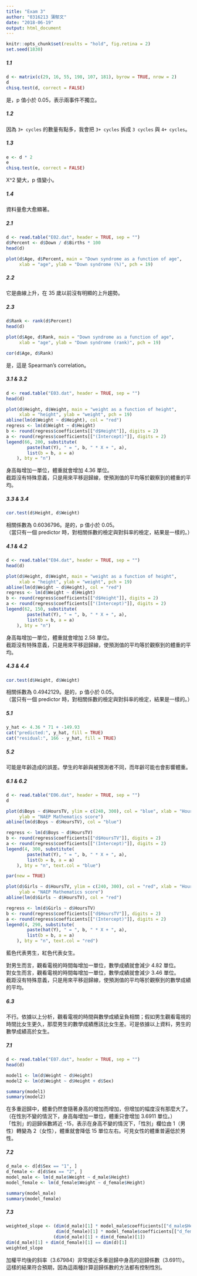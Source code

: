 ```yaml
---
title: "Exam 3"
author: "0316213 蒲郁文"
date: "2018-06-19"
output: html_document
---
```


```r
knitr::opts_chunk$set(results = "hold", fig.retina = 2)
set.seed(1830)
```

##### 1.1

```r
d <- matrix(c(29, 16, 55, 198, 107, 181), byrow = TRUE, nrow = 2)
d
chisq.test(d, correct = FALSE)
```

是，p 值小於 0.05，表示兩事件不獨立。

##### 1.2

因為 `3+ cycles` 的數量有點多，我會把 `3+ cycles` 拆成 `3 cycles` 與 `4+ cycles`。

##### 1.3

```r
e <- d * 2
e
chisq.test(e, correct = FALSE)
```

X^2 變大，p 值變小。

##### 1.4

資料量愈大愈顯著。

##### 2.1

```r
d <- read.table("E02.dat", header = TRUE, sep = "")
d$Percent <- d$Down / d$Births * 100
head(d)
```

```r
plot(d$Age, d$Percent, main = "Down syndrome as a function of age",
     xlab = "age", ylab = "Down syndrome (%)", pch = 19)
```

##### 2.2

它是曲線上升，在 35 歲以前沒有明顯的上升趨勢。

##### 2.3

```r
d$Rank <- rank(d$Percent)
head(d)
```

```r
plot(d$Age, d$Rank, main = "Down syndrome as a function of age",
     xlab = "age", ylab = "Down syndrome (rank)", pch = 19)
```

```r
cor(d$Age, d$Rank)
```

是，這是 Spearman's correlation。

##### 3.1 & 3.2

```r
d <- read.table("E03.dat", header = TRUE, sep = "")
head(d)
```

```r
plot(d$Height, d$Weight, main = "weight as a function of height",
     xlab = "height", ylab = "weight", pch = 19)
abline(lm(d$Weight ~ d$Height), col = "red")
regress <- lm(d$Weight ~ d$Height)
b <- round(regress$coefficients[["d$Height"]], digits = 2)
a <- round(regress$coefficients[["(Intercept)"]], digits = 2)
legend(66, 200, substitute(
        paste(hat(Y), " = ", b, " * X + ", a),
        list(b = b, a = a)
    ), bty = "n")
```

身高每增加一單位，體重就會增加 4.36 單位。  
截距沒有特殊意義，只是用來平移迴歸線，使預測值的平均等於觀察到的體重的平均。

##### 3.3 & 3.4

```r
cor.test(d$Height, d$Weight)
```

相關係數為 0.6036796。是的，p 值小於 0.05。  
（當只有一個 predictor 時，對相關係數的檢定與對斜率的檢定，結果是一樣的。）

##### 4.1 & 4.2

```r
d <- read.table("E04.dat", header = TRUE, sep = "")
head(d)
```

```r
plot(d$Height, d$Weight, main = "weight as a function of height",
     xlab = "height", ylab = "weight", pch = 19)
abline(lm(d$Weight ~ d$Height), col = "red")
regress <- lm(d$Weight ~ d$Height)
b <- round(regress$coefficients[["d$Height"]], digits = 2)
a <- round(regress$coefficients[["(Intercept)"]], digits = 2)
legend(62, 150, substitute(
        paste(hat(Y), " = ", b, " * X + ", a),
        list(b = b, a = a)
    ), bty = "n")
```

身高每增加一單位，體重就會增加 2.58 單位。  
截距沒有特殊意義，只是用來平移迴歸線，使預測值的平均等於觀察到的體重的平均。

##### 4.3 & 4.4

```r
cor.test(d$Height, d$Weight)
```

相關係數為 0.4942129。是的，p 值小於 0.05。  
（當只有一個 predictor 時，對相關係數的檢定與對斜率的檢定，結果是一樣的。）

##### 5.1

```r
y_hat <- 4.36 * 71 + -149.93
cat("predicted:", y_hat, fill = TRUE)
cat("residual:", 166 - y_hat, fill = TRUE)
```

##### 5.2

可能是年齡造成的誤差。學生的年齡與被預測者不同，而年齡可能也會影響體重。

##### 6.1 & 6.2

```r
d <- read.table("E06.dat", header = TRUE, sep = "")
d
```

```r
plot(d$Boys ~ d$HoursTV, ylim = c(240, 300), col = "blue", xlab = "Hours watching TV",
     ylab = "NAEP Mathematics score")
abline(lm(d$Boys ~ d$HoursTV), col = "blue")

regress <- lm(d$Boys ~ d$HoursTV)
b <- round(regress$coefficients[["d$HoursTV"]], digits = 2)
a <- round(regress$coefficients[["(Intercept)"]], digits = 2)
legend(4, 300, substitute(
        paste(hat(Y), " = ", b, " * X + ", a),
        list(b = b, a = a)
    ), bty = "n", text.col = "blue")

par(new = TRUE)

plot(d$Girls ~ d$HoursTV, ylim = c(240, 300), col = "red", xlab = "Hours watching TV",
     ylab = "NAEP Mathematics score")
abline(lm(d$Girls ~ d$HoursTV), col = "red")

regress <- lm(d$Girls ~ d$HoursTV)
b <- round(regress$coefficients[["d$HoursTV"]], digits = 2)
a <- round(regress$coefficients[["(Intercept)"]], digits = 2)
legend(4, 290, substitute(
        paste(hat(Y), " = ", b, " * X + ", a),
        list(b = b, a = a)
    ), bty = "n", text.col = "red")
```

藍色代表男生，紅色代表女生。

對男生而言，觀看電視的時間每增加一單位，數學成績就會減少 4.82 單位。  
對女生而言，觀看電視的時間每增加一單位，數學成績就會減少 3.46 單位。  
截距沒有特殊意義，只是用來平移迴歸線，使預測值的平均等於觀察到的數學成績的平均。

##### 6.3

不行。依據以上分析，觀看電視的時間與數學成績呈負相關；假如男生觀看電視的時間比女生更久，那麼男生的數學成績應該比女生差。可是依據以上資料，男生的數學成績高於女生。

##### 7.1

```r
d <- read.table("E07.dat", header = TRUE, sep = "")
head(d)
```

```r
model1 <- lm(d$Weight ~ d$Height)
model2 <- lm(d$Weight ~ d$Height + d$Sex)
```

```r
summary(model1)
summary(model2)
```

在多重迴歸中，體重仍然會隨著身高的增加而增加，但增加的幅度沒有那麼大了。  
（在性別不變的情況下，身高每增加一單位，體重只會增加 3.6911 單位。）  
「性別」的迴歸係數將近 -15，表示在身高不變的情況下，「性別」欄位由 1（男性）轉變為 2（女性），體重就會降低 15 單位左右。可見女性的體重普遍低於男性。

##### 7.2

```r
d_male <- d[d$Sex == "1", ]
d_female <- d[d$Sex == "2", ]
model_male <- lm(d_male$Weight ~ d_male$Height)
model_female <- lm(d_female$Weight ~ d_female$Height)
```

```r
summary(model_male)
summary(model_female)
```

##### 7.3

```r
weighted_slope <- (dim(d_male)[1] * model_male$coefficients[["d_male$Height"]] +
                   dim(d_female)[1] * model_female$coefficients[["d_female$Height"]]) /
                  (dim(d_male)[1] + dim(d_female)[1])
dim(d_male)[1] + dim(d_female)[1] == dim(d)[1]
weighted_slope
```

加權平均後的斜率（3.67984）非常接近多重迴歸中身高的迴歸係數（3.6911）。  
這樣的結果符合預期，因為這兩種計算迴歸係數的方法都有控制性別。
